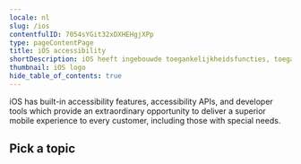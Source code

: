 ```yaml
---
locale: nl
slug: /ios
contentfulID: 7054sYGit32xDXHEHgjXPp
type: pageContentPage
title: iOS accessibility
shortDescription: iOS heeft ingebouwde toegankelijkheidsfuncties, toegankelijkheids-API's en ontwikkelaarstools die een buitengewone kans bieden om elke gebruiker, waaronder met een beperking, een superieure mobiele ervaring te bieden.
thumbnail: iOS logo
hide_table_of_contents: true
---
```


iOS has built-in accessibility features, accessibility APIs, and developer tools which provide an extraordinary opportunity to deliver a superior mobile experience to every customer, including those with special needs.

## Pick a topic

<LinkList title="List of iOS accessibility topics" isHighlighted={true}>
  <LinkListItem url="/nl/docs/ios/codevoorbeelden" title="Browse iOS code samples" pageTitle="iOS accessibility code samples" shortDescription="Browse code samples to learn how to build more accessible iOS apps." icon="/img/light/code.svg" iconAlt="Code icon"/>
  <LinkListItem url="/nl/docs/ios/functies" title="Learn about iOS accessibility features" pageTitle="iOS accessibility features" shortDescription="Learn about the accessibility features that are offered by iOS." icon="/img/light/features.svg" iconAlt="Features icon"/>
</LinkList>